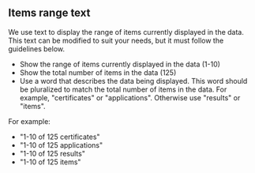 ## Items range text

We use text to display the range of items currently displayed in the data. This text can be modified to suit your needs, but it must follow the guidelines below.

- Show the range of items currently displayed in the data (1-10)
- Show the total number of items in the data (125)
- Use a word that describes the data being displayed. This word should be pluralized to match the total number of items in the data. For example, "certificates" or "applications". Otherwise use "results" or "items".

For example:

- "1-10 of 125 certificates"
- "1-10 of 125 applications"
- "1-10 of 125 results"
- "1-10 of 125 items"
